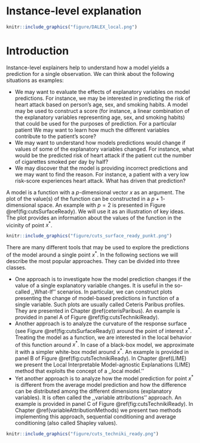 # Instance-level explanation {-}

```r
knitr::include_graphics("figure/DALEX_local.png")
```


# Introduction {#PredictionExplainers}

Instance-level explainers help to understand how a model yields a prediction for a single observation. We can think about the following situations as examples:

- We may want to evaluate the effects of explanatory variables on model predictions. For instance, we may be interested in predicting the risk of heart attack based on person's age, sex, and smoking habits. A model may be used to construct a score (for instance, a linear combination of the explanatory variables representing  age, sex, and smoking habits) that could be used for the purposes of prediction. For a particular patient We may want to learn how much the different variables contribute to the patient's score?
- We may want to understand how models predictions would change if values of some of the explanatory variables changed. For instance, what would be the predicted risk of heart attack if the patient cut the number of cigarettes smoked per day by half? 
- We may discover that the model is providing incorrect predictions and we may want to find the reason. For instance, a patient with a very low risk-score experiences heart attack. What has driven that prediction?

A model is a function with a $p$-dimensional vector $x$ as an argument. The plot of the value(s) of the function can be constructed in a $p+1$-dimensional space. An example with $p=2$ is presented in Figure \@ref(fig:cutsSurfaceReady). We will use it as an illustration of key ideas. The plot provides an information about the values of the function in the vicinity of point $x^*$.  
 
```r
knitr::include_graphics("figure/cuts_surface_ready_punkt.png")
```

There are many different tools that may be used to explore the predictions of the model around a single point $x^*$. In the following sections we will describe the most popular approaches. They can be divided into three classes. 

* One approach is to investigate how the model prediction changes if the value of a single explanatory variable  changes. It is useful in the so-called ,,What-If'' scenarios. In particular, we can construct plots presenting the change of model-based predictions in function of a single variable. Such plots are usually called Ceteris Paribus profiles. They are presented in Chapter \@ref(ceterisParibus). An example is provided in panel A of Figure \@ref(fig:cutsTechnikiReady). 
* Another approach is to analyze the curvature of the response surface (see Figure \@ref(fig:cutsSurfaceReady)) around the point of interest $x^*$. Treating the model as a function, we are interested in the local behavior of this function around $x^*$. In case of a black-box model, we approximate it with a simpler white-box model around $x^*$. An example is provided in panel B of Figure \@ref(fig:cutsTechnikiReady). In Chapter \@ref(LIME) we present the Local Interpretable Model-agnostic Explanations (LIME) method that exploits the concept of a ,,local model.'' 
* Yet another approach is to analyze how the model prediction for point $x^*$ is different from the average model prediction and how the difference can be distributed among the different dimensions (explanatory variables). It is often called the ,,variable attributions'' approach. An example is provided in panel C of Figure \@ref(fig:cutsTechnikiReady). In Chapter \@ref(variableAttributionMethods) we present two methods implementing this approach, sequential conditioning and average conditioning (also called Shapley values). 


```r
knitr::include_graphics("figure/cuts_techniki_ready.png")
```




